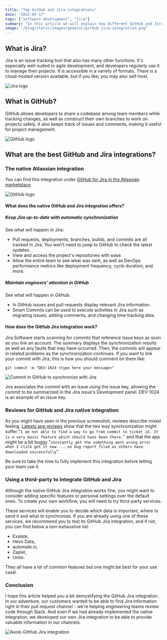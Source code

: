 ```yaml
---
title: "Top GitHub and Jira integrations"
date: "2022-03-17"
tags: ["software development", "jira"]
summary: "In this article we will explain how different GitHub and Jira integrations work and how to install the one you need."
image: "/blog/static/images/general/github-jira-integration.png"
---
```


## What is Jira?

Jira is an issue tracking tool that also has many other functions. It's especially well-suited to agile development, and developers regularly use it to manage their projects. It is accessible in a variety of formats. There is a cloud-hosted version available, but if you like, you may also self-host.

<div
  style={{
    display: "flex",
    justifyContent: "center",
    alignItems: "center",
    flexDirection: "column",
  }}
>
  <Image width={250} height={120} src="/blog/static/images/logo/jira_logo.png" alt="Jira logo" />
</div>

## What is GitHub?

GitHub allows developers to share a codebase among team members while tracking changes, as well as construct their own branches to work on projects safely. It also keeps track of issues and comments, making it useful for project management.

<div
  style={{
    display: "flex",
    justifyContent: "center",
    alignItems: "center",
    flexDirection: "column",
  }}
>
  <Image
    width={150}
    height={150}
    className={{ borderRadius: "10px" }}
    src="/blog/static/images/logo/github_logo.png"
    alt="GitHub logo"
  />
</div>

## What are the best GitHub and Jira integrations?

### The native Atlassian integration

You can find this integration under <a target="_blank" rel="noopener noreferrer nofollow" href="https://marketplace.atlassian.com/apps/1219592/github-for-jira?hosting=cloud&tab=overview">GitHub for Jira in the Atlassian marketplace</a>.

<div
  style={{
    display: "flex",
    justifyContent: "center",
    alignItems: "center",
    flexDirection: "column",
  }}
>
  <Image
    width={1080}
    height={188}
    className={{ borderRadius: "10px" }}
    src="/blog/static/images/screenshots/github-for-jira.png"
    alt="GitHub logo"
  />
</div>

#### What does the native GitHub and Jira integration offers?

##### Keep Jira up-to-date with automatic synchronization

See what will happen in Jira:

- Pull requests, deployments, branches, builds, and commits are all tracked in Jira. You won’t need to jump to GitHub to check the latest updates.
- View and access the project's repositories with ease.
- Allow the entire team to see what was sent, as well as DevOps performance metrics like deployment frequency, cycle duration, and more.

##### Maintain engineers' attention in GitHub

See what will happen in GitHub:

- In GitHub issues and pull requests display relevant Jira information.
- Smart Commits can be used to execute activities in Jira such as migrating issues, adding comments, and changing time tracking data.

#### How does the GitHub Jira integration work?

Jira Software starts scanning for commits that reference issue keys as soon as you link an account. The summary displays the synchronization results as well as any faults that may have occurred. Then, the commits will appear in related problems as the synchronization continues. If you want to link your commit with Jira, this is how you should comment on them like:

`git commit -m "DEV-1024 <type here your message>"`

<div
  style={{
    display: "flex",
    justifyContent: "center",
    alignItems: "center",
    flexDirection: "column",
  }}
>
  <Image
    width={727}
    height={332}
    src="/blog/static/images/screenshots/commit.png"
    alt="Commit in GitHub to synchronize with Jira"
  />
</div>

Jira associates the commit with an issue using the issue key, allowing the commit to be summarized in the Jira issue's Development panel. DEV-1024 is an example of an issue key.

### Reviews for GitHub and Jira native integration

As you might have seen in the previous screenshot, reviews describe mixed feeling. <a target="_blank" rel="noopener noreferrer nofollow" href="https://marketplace.atlassian.com/apps/1219592/github-for-jira?tab=reviews&hosting=cloud">Latests app reviews</a> show that the two way synchronization might suffer "`I am not able to find a way to go from commit to ticket id. It is a very basic feature which should have been there.`" and that the app might be a bit buggy "`constantly get the something went wrong error when I click get it now.... no bug report filed as others have downloaded successfully`".

Be sure to take the time to fully implement this integration before letting your team use it.

### Using a third-party to integrate GitHub and Jira

Although the native GitHub Jira integration works fine, you might want to consider adding specific features or personal settings over the default ones. To create your own workflow, you will need to try third-party services.

These services will enable you to decide which data is important, where to send it and what to synchronize. If you are already using one of these services, we recommend you to test its GitHub Jira integration, and if not, you can find below a non-exhaustive list:

- Exalate,
- Hevo Data,
- automate.io,
- Zapier,
- Unito.

They all have a lot of common features but one might be best for your use case!

### Conclusion

I hope this article helped you a bit demystifying the GitHub Jira integration. In our adventure, our customers wanted to be able to find Jira information right in their pull request channel - we’re helping engineering teams review code through Slack. And even if we had already implemented the native integration, we developed our own Jira integration to be able to provide valuable information in our channels.

<div
  style={{
    display: "flex",
    justifyContent: "center",
    alignItems: "center",
    flexDirection: "column",
  }}
>
  <Image
    width={600}
    height={543}
    src="/blog/static/images/screenshots/axolo-jira-integration.png"
    alt="Axolo GitHub Jira integration"
  />
</div>
